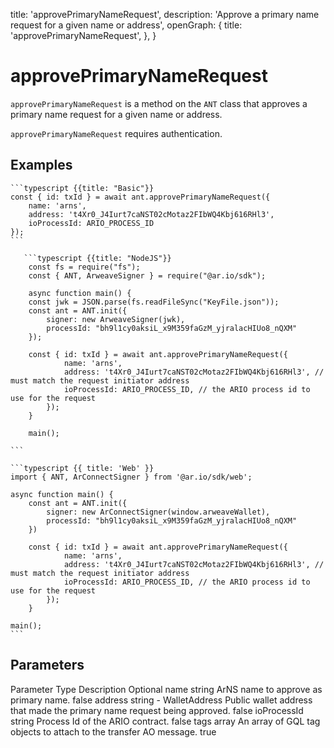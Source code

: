 
  title: 'approvePrimaryNameRequest',
  description: 'Approve a primary name request for a given name or address',
  openGraph: {
    title: 'approvePrimaryNameRequest',
  },
}

# approvePrimaryNameRequest

`approvePrimaryNameRequest` is a method on the `ANT` class that approves a primary name request for a given name or address.

`approvePrimaryNameRequest` requires authentication.

## Examples

<CodeGroup title="approvePrimaryNameRequest">

    ```typescript {{title: "Basic"}}
    const { id: txId } = await ant.approvePrimaryNameRequest({
        name: 'arns',
        address: 't4Xr0_J4Iurt7caNST02cMotaz2FIbWQ4Kbj616RHl3',
        ioProcessId: ARIO_PROCESS_ID
    });
    ```

       ```typescript {{title: "NodeJS"}}
        const fs = require("fs");
        const { ANT, ArweaveSigner } = require("@ar.io/sdk");

        async function main() {
        const jwk = JSON.parse(fs.readFileSync("KeyFile.json"));
        const ant = ANT.init({
            signer: new ArweaveSigner(jwk),
            processId: "bh9l1cy0aksiL_x9M359faGzM_yjralacHIUo8_nQXM"
        });

        const { id: txId } = await ant.approvePrimaryNameRequest({
                name: 'arns',
                address: 't4Xr0_J4Iurt7caNST02cMotaz2FIbWQ4Kbj616RHl3', // must match the request initiator address
                ioProcessId: ARIO_PROCESS_ID, // the ARIO process id to use for the request
            });
        }

        main();

    ```

    ```typescript {{ title: 'Web' }}
    import { ANT, ArConnectSigner } from '@ar.io/sdk/web';

    async function main() {
        const ant = ANT.init({
            signer: new ArConnectSigner(window.arweaveWallet),
            processId: "bh9l1cy0aksiL_x9M359faGzM_yjralacHIUo8_nQXM"
        })

        const { id: txId } = await ant.approvePrimaryNameRequest({
                name: 'arns',
                address: 't4Xr0_J4Iurt7caNST02cMotaz2FIbWQ4Kbj616RHl3', // must match the request initiator address
                ioProcessId: ARIO_PROCESS_ID, // the ARIO process id to use for the request
            });
        }

    main();
    ```

</CodeGroup>

## Parameters

<Table>
  <Table.Head>
    <Table.Row>
      <Table.Header>Parameter</Table.Header>
      <Table.Header>Type</Table.Header>
      <Table.Header>Description</Table.Header>
      <Table.Header>Optional</Table.Header>
    </Table.Row>
  </Table.Head>
  <Table.Body>
    <Table.Row>
      <Table.Cell className="font-semibold">name</Table.Cell>
      <Table.Cell>string</Table.Cell>
      <Table.Cell>ArNS name to approve as primary name.</Table.Cell>
      <Table.Cell>false</Table.Cell>
    </Table.Row>
    <Table.Row>
      <Table.Cell className="font-semibold">address</Table.Cell>
      <Table.Cell>string - WalletAddress</Table.Cell>
      <Table.Cell>
        Public wallet address that made the primary name request being approved.
      </Table.Cell>
      <Table.Cell>false</Table.Cell>
    </Table.Row>
    <Table.Row>
      <Table.Cell className="font-semibold">ioProcessId</Table.Cell>
      <Table.Cell>string</Table.Cell>
      <Table.Cell>Process Id of the ARIO contract.</Table.Cell>
      <Table.Cell>false</Table.Cell>
    </Table.Row>
    <Table.Row>
      <Table.Cell className="font-semibold">tags</Table.Cell>
      <Table.Cell>array</Table.Cell>
      <Table.Cell>
        An array of GQL tag objects to attach to the transfer AO message.
      </Table.Cell>
      <Table.Cell>true</Table.Cell>
    </Table.Row>
  </Table.Body>
</Table>
